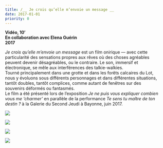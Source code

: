 ```yaml
---
title: /__ Je crois qu’elle m’envoie un message __
date: 2017-01-01
priority: 0
---
```

**Vidéo, 10′**\
**En collaboration avec Elena Guérin**\
**2017**

*Je crois qu’elle m’envoie un message* est un film onirique — avec cette particularité des sensations propres aux rêves où des choses agréables peuvent devenir désagréables, ou le contraire. Le son, immersif et électronique, se mêle aux interférences des talkie-walkies.\
Tourné principalement dans une grotte et dans les forêts calcaires du Lot, nous y évoluons sous différents personnages et dans différentes situations, tantôt doubles, tantôt complices, comme autant de fenêtres sur des souvenirs déformés ou fantasmés.\
Le film a été présenté lors de l’exposition *Je ne puis vous expliquer combien vous me ‘charmer’* en parallèle de la performance *Te sens tu maître de ton destin ?* à la Galerie du Second Jeudi à Bayonne, juin 2017.

![](src/assets/images/projects/je-crois-qu-elle-m-envoie-un-message/1jenepuis.png)

![](src/assets/images/projects/je-crois-qu-elle-m-envoie-un-message/2jenepuis.png)

![](src/assets/images/projects/je-crois-qu-elle-m-envoie-un-message/3jenepuis.png)

![](src/assets/images/projects/je-crois-qu-elle-m-envoie-un-message/4jenepuis.png)

<VimeoEmbed videoId={237561414} />
